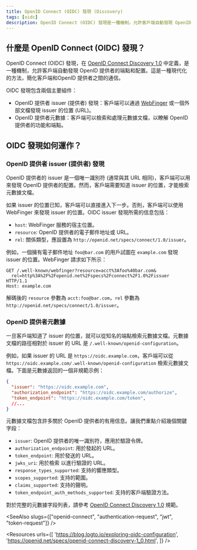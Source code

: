 ```yaml
---
title: OpenID Connect (OIDC) 發現 (Discovery)
tags: [oidc]
description: OpenID Connect (OIDC) 發現是一種機制，允許客戶端自動發現 OpenID 提供者的端點和配置。
---
```


## 什麼是 OpenID Connect (OIDC) 發現？

OpenID Connect (OIDC) 發現，在 [OpenID Connect Discovery 1.0](https://openid.net/specs/openid-connect-discovery-1_0.html) 中定義，是一種機制，允許<Ref slug="client">客戶端</Ref>自動發現 OpenID 提供者的端點和配置。這是一種現代化的方法，簡化客戶端和<Ref slug="openid-connect" headingId="openid-provider-op">OpenID 提供者</Ref>之間的通信。

OIDC 發現包含兩個主要組件：

- OpenID 提供者 issuer (提供者) 發現：客戶端可以通過 [WebFinger](https://tools.ietf.org/html/rfc7033) 或一個外部文檔發現 issuer 的位置 (URL)。
- OpenID 提供者元數據：客戶端可以檢索和處理元數據文檔，以瞭解 OpenID 提供者的功能和端點。

## OIDC 發現如何運作？

### OpenID 提供者 issuer (提供者) 發現

OpenID 提供者的 issuer 是一個唯一識別符 (通常與其 URL 相同)，客戶端可以用來發現 OpenID 提供者的配置。然而，客戶端需要知道 issuer 的位置，才能檢索元數據文檔。

如果 issuer 的位置已知，客戶端可以直接進入下一步。否則，客戶端可以使用 WebFinger 來發現 issuer 的位置。OIDC issuer 發現所需的信息包括：

- `host`: WebFinger 服務的宿主位置。
- `resource`: OpenID 提供者的電子郵件地址或 URL。
- `rel`: 關係類型，應設置為 `http://openid.net/specs/connect/1.0/issuer`。

例如，一個擁有電子郵件地址 `foo@bar.com` 的用戶試圖在 `example.com` 發現 issuer 的位置。WebFinger 請求如下所示：

```http
GET /.well-known/webfinger?resource=acct%3Afoo%40bar.com&
  rel=http%3A%2F%2Fopenid.net%2Fspecs%2Fconnect%2F1.0%2Fissuer HTTP/1.1
Host: example.com
```

解碼後的 `resource` 參數為 `acct:foo@bar.com`，`rel` 參數為 `http://openid.net/specs/connect/1.0/issuer`。

### OpenID 提供者元數據

一旦客戶端知道了 issuer 的位置，就可以從知名的端點檢索元數據文檔。元數據文檔的路徑相對於 issuer 的 URL 是 `/.well-known/openid-configuration`。

例如，如果 issuer 的 URL 是 `https://oidc.example.com`，客戶端可以從 `https://oidc.example.com/.well-known/openid-configuration` 檢索元數據文檔。下面是元數據返回的一個非規範示例：

```json
{
  "issuer": "https://oidc.example.com",
  "authorization_endpoint": "https://oidc.example.com/authorize",
  "token_endpoint": "https://oidc.example.com/token",
  //...
}
```

元數據文檔包含許多關於 OpenID 提供者的有用信息。讓我們重點介紹幾個關鍵字段：

- `issuer`: OpenID 提供者的唯一識別符，應用於驗證令牌。
- `authorization_endpoint`: 用於發起<Ref slug="authentication-request" />的 URL。
- `token_endpoint`: 用於發送<Ref slug="token-request" />的 URL。
- `jwks_uri`: 用於檢索 <Ref slug="jwk" headingId="json-web-key-set-jwks" /> 以進行<Ref slug="signing-key" />驗證的 URL。
- `response_types_supported`: 支持的<Ref slug="authentication-request" />響應類型。
- `scopes_supported`: <Ref slug="authentication-request" />支持的<Ref slug="scope">範圍</Ref>。
- `claims_supported`: <Ref slug="id-token" />支持的<Ref slug="claim">聲明</Ref>。
- `token_endpoint_auth_methods_supported`: <Ref slug="token-request" />支持的客戶端驗證方法。

對於完整的元數據字段列表，請參考 [OpenID Connect Discovery 1.0](https://openid.net/specs/openid-connect-discovery-1_0.html#ProviderMetadata) 規範。

<SeeAlso slugs={["openid-connect", "authentication-request", "jwt", "token-request"]} />

<Resources
  urls={[
    'https://blog.logto.io/exploring-oidc-configuration',
    'https://openid.net/specs/openid-connect-discovery-1_0.html',
  ]}
/>
